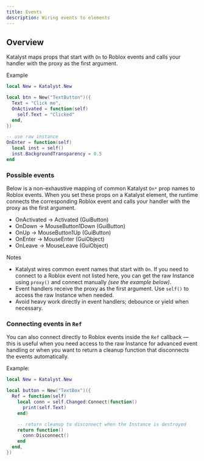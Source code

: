 ```yaml
---
title: Events
description: Wiring events to elements
---
```


## Overview

Katalyst maps props that start with `On` to Roblox events and calls your handler with the proxy as the first argument.

Example

```lua
local New = Katalyst.New

local btn = New("TextButton")({
  Text = "Click me",
  OnActivated = function(self)
    self.Text = "Clicked"
  end,
})

-- use raw instance
OnEnter = function(self)
  local inst = self()
  inst.BackgroundTransparency = 0.5
end
```

### Possible events

Below is a non-exhaustive mapping of common Katalyst `On*` prop names to Roblox events. When you set these props on a Katalyst element, the runtime connects the corresponding Roblox event and calls your handler with the proxy as the first argument.

- OnActivated → Activated (GuiButton)
- OnDown → MouseButton1Down (GuiButton)
- OnUp → MouseButton1Up (GuiButton)
- OnEnter → MouseEnter (GuiObject)
- OnLeave → MouseLeave (GuiObject)

Notes

- Katalyst wires common event names that start with `On`. If you need to connect to a Roblox event not listed here, you can get the raw Instance using `proxy()` and connect manually *(see the example below)*.
- Event handlers receive the proxy as the first argument. Use `self()` to access the raw Instance when needed.
- Avoid heavy work directly in event handlers; debounce or yield when necessary.

### Connecting events in `Ref`

You can also connect directly to Roblox events inside the `Ref` callback — this is useful when you need access to the raw Instance for advanced event handling or when you want to return a cleanup function that disconnects the events automatically.

Example:

```lua
local New = Katalyst.New

local button = New("TextBox")({
  Ref = function(self)
    local conn = self.Changed:Connect(function()
      print(self.Text)
    end)

    -- return cleanup to disconnect when the Instance is destroyed
    return function()
      conn:Disconnect()
    end
  end,
})
```
